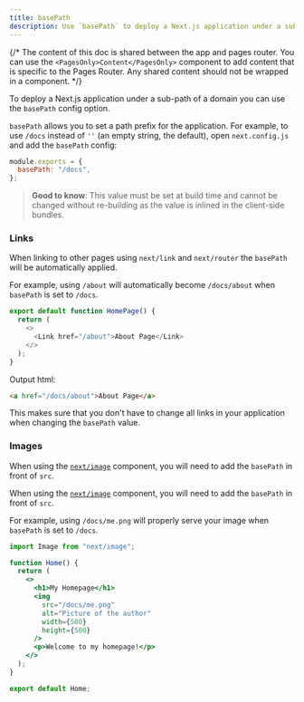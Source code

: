 ```yaml
---
title: basePath
description: Use `basePath` to deploy a Next.js application under a sub-path of a domain.
---
```


{/* The content of this doc is shared between the app and pages router. You can use the `<PagesOnly>Content</PagesOnly>` component to add content that is specific to the Pages Router. Any shared content should not be wrapped in a component. */}

To deploy a Next.js application under a sub-path of a domain you can use the `basePath` config option.

`basePath` allows you to set a path prefix for the application. For example, to use `/docs` instead of `''` (an empty string, the default), open `next.config.js` and add the `basePath` config:

```js filename="next.config.js"
module.exports = {
  basePath: "/docs",
};
```

> **Good to know**: This value must be set at build time and cannot be changed without re-building as the value is inlined in the client-side bundles.

### Links

When linking to other pages using `next/link` and `next/router` the `basePath` will be automatically applied.

For example, using `/about` will automatically become `/docs/about` when `basePath` is set to `/docs`.

```js
export default function HomePage() {
  return (
    <>
      <Link href="/about">About Page</Link>
    </>
  );
}
```

Output html:

```html
<a href="/docs/about">About Page</a>
```

This makes sure that you don't have to change all links in your application when changing the `basePath` value.

### Images

<AppOnly>

When using the [`next/image`](/docs/content/app/api-reference/components/image) component, you will need to add the `basePath` in front of `src`.

</AppOnly>

<PagesOnly>

When using the [`next/image`](/docs/content/pages/api-reference/components/image) component, you will need to add the `basePath` in front of `src`.

</PagesOnly>

For example, using `/docs/me.png` will properly serve your image when `basePath` is set to `/docs`.

```jsx
import Image from "next/image";

function Home() {
  return (
    <>
      <h1>My Homepage</h1>
      <img
        src="/docs/me.png"
        alt="Picture of the author"
        width={500}
        height={500}
      />
      <p>Welcome to my homepage!</p>
    </>
  );
}

export default Home;
```
